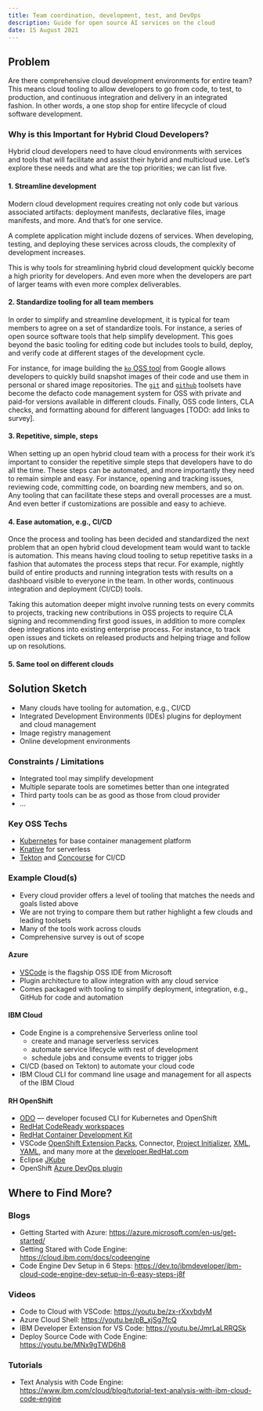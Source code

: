 ```yaml
---
title: Team coordination, development, test, and DevOps
description: Guide for open source AI services on the cloud
date: 15 August 2021
---
```


## Problem

Are there comprehensive cloud development environments for entire team? This means cloud tooling to allow developers to go from code, to test, to production, and continuous integration and delivery in an integrated fashion. In other words, a one stop shop for entire lifecycle of cloud software development.

### Why is this Important for Hybrid Cloud Developers?

Hybrid cloud developers need to have cloud environments with services and tools that will facilitate and assist their hybrid and multicloud use. Let’s explore these needs and what are the top priorities; we can list five.

#### 1. Streamline development

Modern cloud development requires creating not only code but various associated artifacts: deployment manifests, declarative files, image manifests, and more. And that’s for one service. 

A complete application might include dozens of services. When developing, testing, and deploying these services across clouds, the complexity of development increases. 

This is why tools for streamlining hybrid cloud development quickly become a high priority for developers. And even more when the developers are part of larger teams with even more complex deliverables.

#### 2. Standardize tooling for all team members

In order to simplify and streamline development, it is typical for team members to agree on a set of standardize tools. For instance, a series of open source software tools that help simplify development. This goes beyond the basic tooling for editing code but includes tools to build, deploy, and verify code at different stages of the development cycle.

For instance, for image building the [`ko` OSS tool](https://github.com/google/ko) from Google allows developers to quickly build snapshot images of their code and use them in personal or shared image repositories. The [`git`](https://git-scm.com) and [`github`](https://cli.github.com) toolsets have become the defacto code management system for OSS with private and paid-for versions available in different clouds. Finally, OSS code linters, CLA checks, and formatting abound for different languages [TODO: add links to survey].

#### 3. Repetitive, simple, steps

When setting up an open hybrid cloud team with a process for their work it’s important to consider the repetitive simple steps that developers have to do all the time. These steps can be automated, and more importantly they need to remain simple and easy. For instance, opening and tracking issues, reviewing code, committing code, on boarding new members, and so on. Any tooling that can facilitate these steps and overall processes are a must. And even better if customizations are possible and easy to achieve.

#### 4. Ease automation, e.g., CI/CD

Once the process and tooling has been decided and standardized the next problem that an open hybrid cloud development team would want to tackle is automation. This means having cloud tooling to setup repetitive tasks in a fashion that automates the process steps that recur. For example, nightly build of entire products and running integration tests with results on a dashboard visible to everyone in the team. In other words, continuous integration and deployment (CI/CD) tools.

Taking this automation deeper might involve running tests on every commits to projects, tracking new contributions in OSS projects to require CLA signing and recommending first good issues, in addition to more complex deep integrations into existing enterprise process. For instance, to track open issues and tickets on released products and helping triage and follow up on resolutions.

#### 5. Same tool on different clouds

## Solution Sketch

* Many clouds have tooling for automation, e.g., CI/CD
* Integrated Development Environments (IDEs) plugins for deployment and cloud management
* Image registry management
* Online development environments

### Constraints / Limitations

* Integrated tool may simplify development
* Multiple separate tools are sometimes better than one integrated
* Third party tools can be as good as those from cloud provider
* …

### Key OSS Techs

* [Kubernetes](https://kubernetes.io) for base container management platform 
* [Knative](https://knative.dev) for serverless
* [Tekton](https://tekton.dev) and [Concourse](https://concourse.io) for CI/CD

### Example Cloud(s)

* Every cloud provider offers a level of tooling that matches the needs and goals listed above 
* We are not trying to compare them but rather highlight a few clouds and leading toolsets
* Many of the tools work across clouds
* Comprehensive survey is out of scope

#### Azure

* [VSCode](https://code.visualstudio.com) is the flagship OSS IDE from Microsoft
* Plugin architecture to allow integration with any cloud service
* Comes packaged with tooling to simplify deployment, integration, e.g., GitHub for code and automation

#### IBM Cloud

* Code Engine is a comprehensive Serverless online tool
	- create and manage serverless services
	- automate service lifecycle with rest of development
	- schedule jobs and consume events to trigger jobs
* CI/CD (based on Tekton) to automate your cloud code
* IBM Cloud CLI for command line usage and management for all aspects of the IBM Cloud

#### RH OpenShift
* [ODO](https://docs.openshift.com/container-platform/4.4/cli_reference/developer_cli_odo/understanding-odo.html) — developer focused CLI for Kubernetes and OpenShift
* [RedHat CodeReady workspaces](https://developers.redhat.com/products/codeready-workspaces/overview)
* [RedHat Container Development Kit](https://developers.redhat.com/products/cdk/overview)
* VSCode [OpenShift Extension Packs](https://marketplace.visualstudio.com/items?itemName=redhat.vscode-openshift-extension-pack), Connector, [Project Initializer](https://marketplace.visualstudio.com/items?itemName=redhat.project-initializer), [XML](https://marketplace.visualstudio.com/items?itemName=redhat.vscode-xml), [YAML](https://marketplace.visualstudio.com/items?itemName=redhat.vscode-yaml), and many more at the [developer.RedHat.com](https://developer.RedHat.com)
* Eclipse [JKube](https://projects.eclipse.org/projects/ecd.jkube)
* OpenShift [Azure DevOps plugin](https://marketplace.visualstudio.com/search?term=openshift&target=AzureDevOps&category=All%20categories&sortBy=Relevance)

## Where to Find More?

### Blogs

* Getting Started with Azure: https://azure.microsoft.com/en-us/get-started/
* Getting Stared with Code Engine: https://cloud.ibm.com/docs/codeengine
* Code Engine Dev Setup in 6 Steps: https://dev.to/ibmdeveloper/ibm-cloud-code-engine-dev-setup-in-6-easy-steps-j8f

### Videos

* Code to Cloud with VSCode: https://youtu.be/zx-rXxvbdyM
* Azure Cloud Shell: https://youtu.be/pB_xjSg7fcQ
* IBM Developer Extension for VS Code: https://youtu.be/JmrLaLRRQSk
* Deploy Source Code with Code Engine: https://youtu.be/MNx9gTWD6h8

### Tutorials

* Text Analysis with Code Engine: https://www.ibm.com/cloud/blog/tutorial-text-analysis-with-ibm-cloud-code-engine
